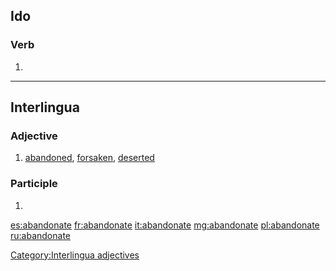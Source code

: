 ==Ido==

===Verb===
{{io-verb form}}

# {{io-form of|abandon}}

----

==Interlingua==

===Adjective===
{{head|ia|adjectives}}

# [[abandoned]], [[forsaken]], [[deserted]]

===Participle===
{{head|ia|participle}}

# {{ia-form of|abandon|ate}}

[[Category:Interlingua adjectives]]

[[es:abandonate]]
[[fr:abandonate]]
[[it:abandonate]]
[[mg:abandonate]]
[[pl:abandonate]]
[[ru:abandonate]]